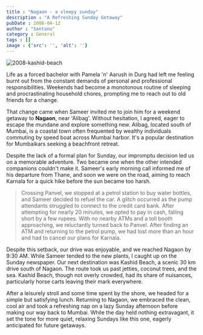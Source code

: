 ```yaml
---
title : "Nagaon - a sleepy sunday"
description : "A Refreshing Sunday Getaway"
pubDate : 2008-04-12
author : "Santanu"
category : General
tags : []
image : {'src': '', 'alt': ''}
---
```


<Image src={pic1} alt="2008-kashid-beach"/>

Life as a forced bachelor with Pamela 'n' Aarush in Durg had left me feeling burnt out from the constant demands of personal and professional responsibilities. Weekends had become a monotonous routine of sleeping and procrastinating household chores, prompting me to reach out to old friends for a change.

That change came when Sameer invited me to join him for a weekend getaway to **Nagaon**, near 'Alibag'. Without hesitation, I agreed, eager to escape the mundane and explore something new. Alibag, located south of Mumbai, is a coastal town often frequented by wealthy individuals commuting by speed boat across Mumbai harbor. It's a popular destination for Mumbaikars seeking a beachfront retreat.

Despite the lack of a formal plan for Sunday, our impromptu decision led us on a memorable adventure. Two became one when the other intended companions couldn't make it. Sameer's early morning call informed me of his departure from Thane, and soon we were on the road, aiming to reach Karnala for a quick hike before the sun became too harsh.

> Crossing Panvel, we stopped at a petrol station to buy water bottles, and Sameer decided to refuel the car. A glitch occurred as the pump attendants struggled to connect to the credit card bank. After attempting for nearly 20 minutes, we opted to pay in cash, falling short by a few rupees. With no nearby ATMs and a toll booth approaching, we reluctantly turned back to Panvel. After finding an ATM and returning to the petrol pump, we had lost more than an hour and had to cancel our plans for Karnala.

Despite this setback, our drive was enjoyable, and we reached Nagaon by 9:30 AM. While Sameer tended to the new plants, I caught up on the Sunday newspaper. Our next destination was Kashid Beach, a scenic 30 km drive south of Nagaon. The route took us past jetties, coconut trees, and the sea. Kashid Beach, though not overly crowded, had its share of nuisances, particularly horse carts leaving their mark everywhere.

After a leisurely stroll and some time spent by the shore, we headed for a simple but satisfying lunch. Returning to Nagaon, we embraced the clean, cool air and took a refreshing nap on a lazy Sunday afternoon before making our way back to Mumbai. While the day held nothing extravagant, it set the tone for more quiet, relaxing Sundays like this one, eagerly anticipated for future getaways.
